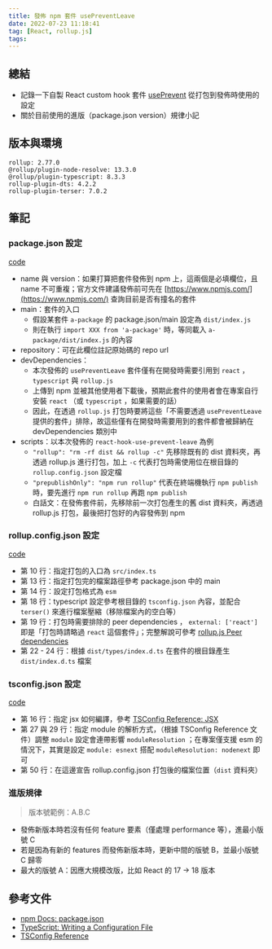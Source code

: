 ```yaml
---
title: 發佈 npm 套件 usePreventLeave
date: 2022-07-23 11:18:41
tag: [React, rollup.js]
tags:
---
```


## 總結

- 記錄一下自製 React custom hook 套件 [usePrevent](https://www.npmjs.com/package/react-hook-use-prevent-leave) 從打包到發佈時使用的設定
- 關於目前使用的進版（package.json version）規律小記

## 版本與環境

```plaintext
rollup: 2.77.0
@rollup/plugin-node-resolve: 13.3.0
@rollup/plugin-typescript: 8.3.3
rollup-plugin-dts: 4.2.2
rollup-plugin-terser: 7.0.2
```

## 筆記

### package.json 設定

[code](https://github.com/tzynwang/react-hook-use-prevent-leave/blob/master/package.json)

- name 與 version：如果打算把套件發佈到 npm 上，這兩個是必填欄位，且 name 不可重複；官方文件建議發佈前可先在 [https://www.npmjs.com/](https://www.npmjs.com/) 查詢目前是否有撞名的套件
- main：套件的入口
  - 假設某套件 `a-package` 的 package.json/main 設定為 `dist/index.js`
  - 則在執行 `import XXX from 'a-package'` 時，等同載入 `a-package/dist/index.js` 的內容
- repository：可在此欄位註記原始碼的 repo url
- devDependencies：
  - 本次發佈的 `usePreventLeave` 套件僅有在開發時需要引用到 `react` ， `typescript` 與 `rollup.js`
  - 上傳到 npm 並被其他使用者下載後，預期此套件的使用者會在專案自行安裝 `react` （或 `typescript` ，如果需要的話）
  - 因此，在透過 `rollup.js` 打包時要將這些「不需要透過 `usePreventLeave` 提供的套件」排除，故這些僅有在開發時需要用到的套件都會被歸納在 devDependencies 類別中
- scripts：以本次發佈的 `react-hook-use-prevent-leave` 為例
  - `"rollup": "rm -rf dist && rollup -c"` 先移除既有的 dist 資料夾，再透過 rollup.js 進行打包，加上 `-c` 代表打包時需使用位在根目錄的 `rollup.config.json` 設定檔
  - `"prepublishOnly": "npm run rollup"` 代表在終端機執行 `npm publish` 時，要先進行 `npm run rollup` 再跑 `npm publish`
  - 白話文：在發佈套件前，先移除前一次打包產生的舊 dist 資料夾，再透過 rollup.js 打包，最後把打包好的內容發佈到 npm

### rollup.config.json 設定

[code](https://github.com/tzynwang/react-hook-use-prevent-leave/blob/master/rollup.config.js)

- 第 10 行：指定打包的入口為 `src/index.ts`
- 第 13 行：指定打包完的檔案路徑參考 package.json 中的 main
- 第 14 行：設定打包格式為 `esm`
- 第 18 行：typescript 設定參考根目錄的 `tsconfig.json` 內容，並配合 `terser()` 來進行檔案壓縮（移除檔案內的空白等）
- 第 19 行：打包時需要排除的 peer dependencies ， `external: ['react']` 即是「打包時請略過 `react` 這個套件」；完整解說可參考 [rollup.js Peer dependencies](https://rollupjs.org/guide/en/#peer-dependencies)
- 第 22 - 24 行：根據 `dist/types/index.d.ts` 在套件的根目錄產生 `dist/index.d.ts` 檔案

### tsconfig.json 設定

[code](https://github.com/tzynwang/react-hook-use-prevent-leave/blob/master/tsconfig.json)

- 第 16 行：指定 jsx 如何編譯，參考 [TSConfig Reference: JSX](https://www.typescriptlang.org/tsconfig#jsx)
- 第 27 與 29 行：指定 module 的解析方式，（根據 TSConfig Reference 文件）調整 `module` 設定會連帶影響 `moduleResolution` ；在專案僅支援 esm 的情況下，其實是設定 `module: esnext` 搭配 `moduleResolution: nodenext` 即可
- 第 50 行：在這邊宣告 rollup.config.json 打包後的檔案位置（`dist` 資料夾）

### 進版規律

> 版本號範例：A.B.C

- 發佈新版本時若沒有任何 feature 要素（僅處理 performance 等），進最小版號 C
- 若是因為有新的 features 而發佈新版本時，更新中間的版號 B，並最小版號 C 歸零
- 最大的版號 A：因應大規模改版，比如 React 的 17 → 18 版本

## 參考文件

- [npm Docs: package.json](https://docs.npmjs.com/cli/v8/configuring-npm/package-json)
- [TypeScript: Writing a Configuration File](https://www.typescriptlang.org/docs/handbook/migrating-from-javascript.html#writing-a-configuration-file)
- [TSConfig Reference](https://www.typescriptlang.org/tsconfig)

